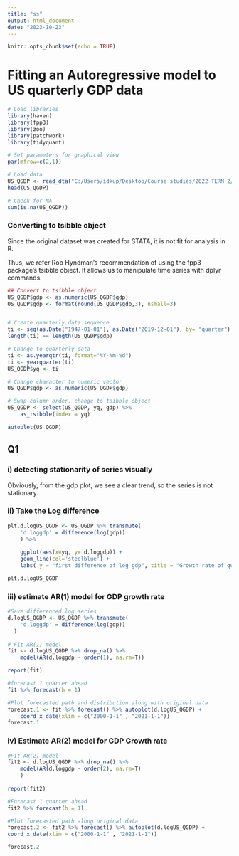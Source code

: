 ---
title: "ss"
output: html_document
date: "2023-10-23"
---

```{r setup, include=FALSE}
knitr::opts_chunk$set(echo = TRUE)
```

# Fitting an Autoregressive model to US quarterly GDP data


```{r}
# Load libraries
library(haven)
library(fpp3)
library(zoo)
library(patchwork)
library(tidyquant) 
```


```{r}
# Set parameters for graphical view
par(mfrow=c(2,1))
```

```{r}
# Load data
US_QGDP <- read_dta("C:/Users/idkup/Desktop/Course studies/2022 TERM 2/ECON4120/US_QGDP.dta")
head(US_QGDP)
```

```{r}
# Check for NA
sum(is.na(US_QGDP))
```

### Converting to tsibble object

Since the original dataset was created for STATA, it is not fit for analysis in R.

Thus, we refer Rob Hyndman's recommendation of using the fpp3 package's tsibble object. It allows us to manipulate time series with dplyr commands.

```{r}
## Convert to tsibble object 
US_QGDP$gdp <- as.numeric(US_QGDP$gdp)
US_QGDP$gdp <- format(round(US_QGDP$gdp,3), nsmall=3)


# Create quarterly data sequence
ti <- seq(as.Date("1947-01-01"), as.Date("2019-12-01"), by= "quarter")
length(ti) == length(US_QGDP$gdp) 

# Change to quarterly data
ti <- as.yearqtr(ti, format="%Y-%m-%d")
ti <- yearquarter(ti)
US_QGDP$yq <- ti

# Change character to numeric vector
US_QGDP$gdp <- as.numeric(US_QGDP$gdp)

# Swap column order, change to tsibble object
US_QGDP <- select(US_QGDP, yq, gdp) %>%
	as_tsibble(index = yq)

autoplot(US_QGDP)
```

## Q1

### i) detecting stationarity of series visually

Obviously, from the gdp plot, we see a clear trend, so the series is not stationary.

### ii) Take the Log difference

```{r}
plt.d.logUS_QGDP <- US_QGDP %>% transmute(
	'd.loggdp' = difference(log(gdp))
	) %>%
	
	ggplot(aes(x=yq, y= d.loggdp)) +
	geom_line(col='steelblue') +
	labs( y = "first difference of log gdp", title = "Growth rate of quarterly GDP")

plt.d.logUS_QGDP
```

### iii) estimate AR(1) model for GDP growth rate

```{r}

#Save differenced log series
d.logUS_QGDP <- US_QGDP %>% transmute(
	'd.loggdp' = difference(log(gdp))
  )
	
# Fit AR(1) model
fit <- d.logUS_QGDP %>% drop_na() %>%
	model(AR(d.loggdp ~ order(1), na.rm=T))

report(fit)
```


```{r}

#forecast 1 quarter ahead
fit %>% forecast(h = 1)

#Plot forecasted path and distribution along with original data
forecast.1 <- fit %>% forecast() %>% autoplot(d.logUS_QGDP) + 
	coord_x_date(xlim = c("2000-1-1" , "2021-1-1"))
forecast.1
```


### iv) Estimate AR(2) model for GDP Growth rate

```{r}
#Fit AR(2) model
fit2 <- d.logUS_QGDP %>% drop_na() %>%
	model(AR(d.loggdp ~ order(2), na.rm=T)
	)
	
report(fit2)

#Forecast 1 quarter ahead
fit2 %>% forecast(h = 1)

#Plot forecasted path along original data
forecast.2 <- fit2 %>% forecast() %>% autoplot(d.logUS_QGDP) +
coord_x_date(xlim = c("2000-1-1" , "2021-1-1"))

forecast.2

```




